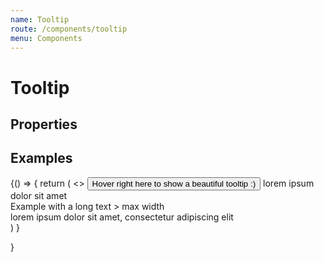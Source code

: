 ```yaml
---
name: Tooltip
route: /components/tooltip
menu: Components
---
```




# Tooltip

## Properties

<PropsTable of={Tooltip} />

## Examples

<Playground>
  {() => {
      return (
        <>
          <Button>
            Hover right here to show a beautiful tooltip :)
          </Button>
          <Tooltip accessibilityId="button_example">lorem ipsum dolor sit amet</Tooltip>
          <div style={{ marginTop: '30px' }}>
              <div style={{ display: 'inline-block' }}>
                Example with a long text > max width
              </div>
              <Tooltip accessibilityId="div_example">
                lorem ipsum dolor sit amet, consectetur adipiscing elit
              </Tooltip>
          </div>
        </>
      )
    }

}

</Playground>
